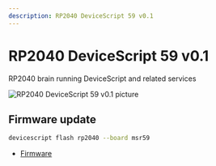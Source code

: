 ```yaml
---
description: RP2040 DeviceScript 59 v0.1
---
```

# RP2040 DeviceScript 59 v0.1

RP2040 brain running DeviceScript and related services


![RP2040 DeviceScript 59 v0.1 picture](https://microsoft.github.io/jacdac-docs/images/devices/microsoft-research/rp2040devicescript59v01.catalog.jpg)

## Firmware update

```bash
devicescript flash rp2040 --board msr59
```


- [Firmware](https://github.com/microsoft/jacdac-pico/releases/latest/download/devicescript-rp2040-msr59.uf2)
